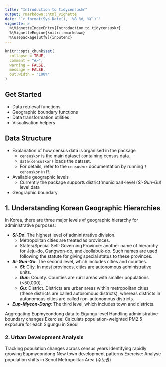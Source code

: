 ```yaml
---
title: "Introduction to tidycensuskr"
output: rmarkdown::html_vignette
date: "`r format(Sys.Date(), '%B %d, %Y')`"
vignette: >
  %\VignetteIndexEntry{Introduction to tidycensuskr} 
  %\VignetteEngine{knitr::rmarkdown}
  %\usepackage[utf8]{inputenc}
---
```


```r
knitr::opts_chunk$set(
  collapse = TRUE,
  comment = "#>",
  warning = FALSE,
  message = FALSE,
  out.width = "100%"
)
```



## Get Started

* Data retrieval functions
* Geographic boundary functions
* Data transformation utilities
* Visualisation helpers


## Data Structure
* Explanation of how census data is organised in the package
  - `censuskor` is the main dataset containing census data.
  - `data(censuskor)` loads the dataset.
  - For details, refer to the `censuskor` documentation by running `?censuskor` in R.

* Available geographic levels 
  - Currently the package supports district(municipal)-level (_Si-Gun-Gu_) level data

* Geographic boundary



## 1. Understanding Korean Geographic Hierarchies

In Korea, there are three major levels of geographic hierarchy for administrative purposes:

- **_Si-Do_**: The highest level of administrative division.
  - Metropolitan cities are treated as provinces.
  - States/Special Self-Governing Province: another name of hierarchy for Jeju-do, Gangwon-do, and Jeollabuk-do. Such names are used following the statute for giving special status to these provinces.
- **_Si-Gun-Gu_**: The second level, which includes cities and counties.
  - **_Si_**: City. In most provinces, cities are autonomous administrative units.
  - **_Gun_**: County. Counties are rural areas with smaller populations (<50,000).
  - **_Gu_**: District. Districts are urban areas within metropolitan cities (these districts are called autonomous districts), whereas districts in autonomous cities are called non-autonomous districts.
- **_Eup-Myeon-Dong_**: The third level, which includes town and districts.


Aggregating Eupmyeondong data to Sigungu level
Handling administrative boundary changes
Exercise: Calculate population-weighted PM2.5 exposure for each Sigungu in Seoul


### 2. Urban Development Analysis
Tracking population changes across census years
Identifying rapidly growing Eupmyeondong
New town development patterns
Exercise: Analyse population shifts in Seoul Metropolitan Area (수도권)


